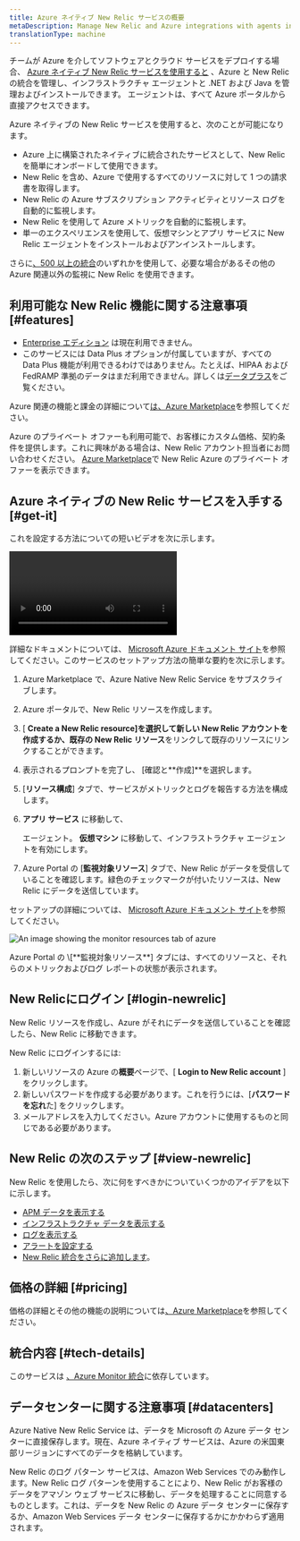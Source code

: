 ```yaml
---
title: Azure ネイティブ New Relic サービスの概要
metaDescription: Manage New Relic and Azure integrations with agents installed directly through the Azure Portal
translationType: machine
---
```



チームが Azure を介してソフトウェアとクラウド サービスをデプロイする場合、 [Azure ネイティブ New Relic サービスを使用すると](https://azuremarketplace.microsoft.com/en-us/marketplace/apps/newrelicinc1635200720692.newrelic_liftr_payg) 、Azure と New Relic の統合を管理し、インフラストラクチャ エージェントと .NET および Java を管理およびインストールできます。 <InlinePopover type="apm"/>エージェントは、すべて Azure ポータルから直接アクセスできます。

Azure ネイティブの New Relic サービスを使用すると、次のことが可能になります。

* Azure 上に構築されたネイティブに統合されたサービスとして、New Relic を簡単にオンボードして使用できます。
* New Relic を含め、Azure で使用するすべてのリソースに対して 1 つの請求書を取得します。
* New Relic の Azure サブスクリプション アクティビティとリソース ログを自動的に監視します。
* New Relic を使用して Azure メトリックを自動的に監視します。
* 単一のエクスペリエンスを使用して、仮想マシンとアプリ サービスに New Relic エージェントをインストールおよびアンインストールします。

さらに[、500 以上の統合](https://newrelic.com/instant-observability)のいずれかを使用して、必要な場合があるその他の Azure 関連以外の監視に New Relic を使用できます。

## 利用可能な New Relic 機能に関する注意事項 [#features]

* [Enterprise エディション](/docs/accounts/accounts-billing/new-relic-one-pricing-billing/new-relic-one-pricing-billing/#editions) は現在利用できません。
* このサービスには Data Plus オプションが付属していますが、すべての Data Plus 機能が利用できるわけではありません。たとえば、HIPAA および FedRAMP 準拠のデータはまだ利用できません。詳しくは[データプラス](/docs/accounts/accounts-billing/new-relic-one-pricing-billing/data-ingest-billing/#data-plus)をご覧ください。

Azure 関連の機能と課金の詳細について[は、Azure Marketplace](https://azuremarketplace.microsoft.com/en-us/marketplace/apps/newrelicinc1635200720692.newrelic_liftr_payg)を参照してください。

Azure のプライベート オファーも利用可能で、お客様にカスタム価格、契約条件を提供します。これに興味がある場合は、New Relic アカウント担当者にお問い合わせください。 [Azure Marketplace](https://azuremarketplace.microsoft.com/en-us/marketplace/apps/newrelicinc-privateoffers.nr-privateoffers1?tab=Overview)で New Relic Azure のプライベート オファーを表示できます。

## Azure ネイティブの New Relic サービスを入手する [#get-it]

これを設定する方法についての短いビデオを次に示します。

<Video
  id="48LHdqOMAsQ"
  type="youtube"
/>

詳細なドキュメントについては、 [Microsoft Azure ドキュメント サイト](https://learn.microsoft.com/en-us/azure/partner-solutions/new-relic/new-relic-overview)を参照してください。このサービスのセットアップ方法の簡単な要約を次に示します。

1. Azure Marketplace で、Azure Native New Relic Service をサブスクライブします。

2. Azure ポータルで、New Relic リソースを作成します。

3. \[ **Create a New Relic resource]**を選択して新しい New Relic アカウントを作成するか**、既存の New Relic リソース**をリンクして既存のリソースにリンクすることができます。

4. 表示されるプロンプトを完了し、 \[確認と**作成]**を選択します。

5. \[**リソース構成**] タブで、サービスがメトリックとログを報告する方法を構成します。

6. **アプリ サービス** に移動して、

   <InlinePopover type="apm"/>

   エージェント。 **仮想マシン** に移動して、インフラストラクチャ エージェントを有効にします。

7. Azure Portal の \[**監視対象リソース**] タブで、New Relic がデータを受信していることを確認します。緑色のチェックマークが付いたリソースは、New Relic にデータを送信しています。

セットアップの詳細については、 [Microsoft Azure ドキュメント サイト](https://learn.microsoft.com/en-us/azure/partner-solutions/new-relic/new-relic-overview)を参照してください。

<img
  title="monitor-resources"
  alt="An image showing the monitor resources tab of azure"
  src={infrastructureMonitorResources}
/>

<figcaption>
  Azure Portal の \[**監視対象リソース**] タブには、すべてのリソースと、それらのメトリックおよびログ レポートの状態が表示されます。
</figcaption>

## New Relicにログイン [#login-newrelic]

New Relic リソースを作成し、Azure がそれにデータを送信していることを確認したら、New Relic に移動できます。

New Relic にログインするには:

1. 新しいリソースの Azure の**概要**ページで、\[ **Login to New Relic account** ] をクリックします。
2. 新しいパスワードを作成する必要があります。これを行うには、\[**パスワードを忘れ**た] をクリックします。
3. メールアドレスを入力してください。Azure アカウントに使用するものと同じである必要があります。

## New Relic の次のステップ [#view-newrelic]

New Relic を使用したら、次に何をすべきかについていくつかのアイデアを以下に示します。

* [APM データを表示する](/docs/apm/apm-ui-pages/monitoring/apm-summary-page-view-transaction-apdex-usage-data)
* [インフラストラクチャ データを表示する](/docs/infrastructure/infrastructure-ui-pages/infra-hosts-ui-page)
* [ログを表示する](/docs/logs/ui-data/use-logs-ui)
* [アラートを設定する](/docs/alerts-applied-intelligence/new-relic-alerts/get-started/your-first-nrql-condition)
* [New Relic 統合をさらに追加します](https://newrelic.com/instant-observability)。

## 価格の詳細 [#pricing]

価格の詳細とその他の機能の説明については[、Azure Marketplace](https://azuremarketplace.microsoft.com/en-us/marketplace/apps/newrelicinc1635200720692.newrelic_liftr_payg)を参照してください。

## 統合内容 [#tech-details]

このサービスは [、Azure Monitor 統合](/docs/infrastructure/microsoft-azure-integrations/azure-integrations-list/azure-monitor)に依存しています。

## データセンターに関する注意事項 [#datacenters]

Azure Native New Relic Service は、データを Microsoft の Azure データ センターに直接保存します。現在、Azure ネイティブ サービスは、Azure の米国東部リージョンにすべてのデータを格納しています。

New Relic のログ パターン サービスは、Amazon Web Services でのみ動作します。New Relic ログ パターンを使用することにより、New Relic がお客様のデータをアマゾン ウェブ サービスに移動し、データを処理することに同意するものとします。これは、データを New Relic の Azure データ センターに保存するか、Amazon Web Services データ センターに保存するかにかかわらず適用されます。